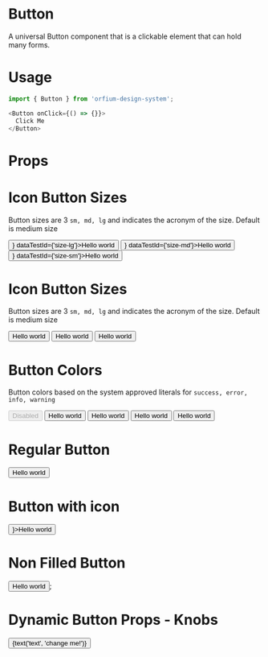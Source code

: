 
<Meta title="Design System|Button" component={Button} />

# Button

A universal Button component that is a clickable element that can hold many forms.

# Usage

```js
import { Button } from 'orfium-design-system';

<Button onClick={() => {}}>
  Click Me
</Button>
```

# Props

<Props of={Button} />


# Icon Button Sizes
Button sizes are 3 `sm, md, lg` and indicates the acronym of the size. Default is medium size

<Preview>
  <Story name="Icon Button Sizes">
    <Stack>
        <Button size={'lg'} icon={<img src="https://brandmark.io/logo-rank/random/pepsi.png" width="16" height="16" />} dataTestId={'size-lg'}>Hello world</Button>
        <Button size={'md'} icon={<img src="https://brandmark.io/logo-rank/random/pepsi.png" width="16" height="16" />} dataTestId={'size-md'}>Hello world</Button>
        <Button size={'sm'} icon={<img src="https://brandmark.io/logo-rank/random/pepsi.png" width="16" height="16" />} dataTestId={'size-sm'}>Hello world</Button>
    </Stack>
  </Story>
</Preview>

# Icon Button Sizes
Button sizes are 3 `sm, md, lg` and indicates the acronym of the size. Default is medium size

<Preview>
  <Story name="Button Sizes">
    <Stack>
        <Button size={'lg'}>Hello world</Button>
        <Button size={'md'}>Hello world</Button>
        <Button size={'sm'}>Hello world</Button>
    </Stack>
  </Story>
</Preview>

# Button Colors
Button colors based on the system approved literals for `success, error, info, warning`

<Preview>
  <Story name="Button Colors">
    <Stack>
        <Button size={'sm'} disabled type='success'>Disabled</Button>
        <Button size={'sm'} type='success'>Hello world</Button>
        <Button size={'sm'} type='error'>Hello world</Button>
        <Button size={'sm'} type='info'>Hello world</Button>
        <Button size={'sm'} type='warning'>Hello world</Button>
    </Stack>
  </Story>
</Preview>

# Regular Button
<Preview>
  <Story name="Regular Button">
    <Button filled={true} size={'lg'}>Hello world</Button>
  </Story>
</Preview>

# Button with icon
<Preview>
  <Story name="Button with icon">
    <Button filled={true} size={'lg'} icon={<img src="https://brandmark.io/logo-rank/random/pepsi.png" width="16" height="16" />}>Hello world</Button>
  </Story>
</Preview>

# Non Filled Button
<Preview>
  <Story name="Non Filled Button">
    <Button filled={false} size={'lg'}>Hello world</Button>;
  </Story>
</Preview>

# Dynamic Button Props - Knobs
<Preview>
  <Story name="Dynamic Button Props" parameters={{ decorators: [withKnobs] }}>
    <Button type={select('type', ['primary', 'secondary', 'success', 'error', 'info', 'warning', 'branded1', 'branded2'], 'secondary')} filled={boolean('filled', true)} size={select('size', ['sm', 'md', 'lg'], 'lg')}>{text('text', 'change me!')}</Button>
  </Story>
</Preview>
